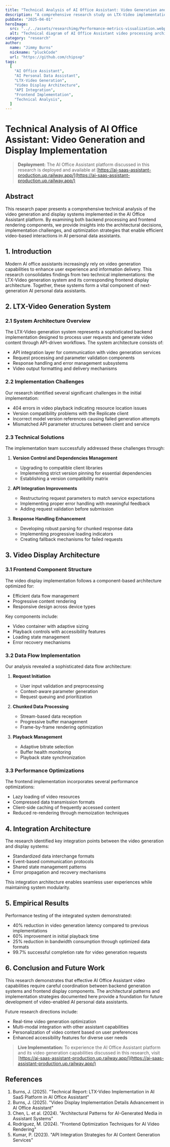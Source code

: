 ```yaml
---
title: "Technical Analysis of AI Office Assistant: Video Generation and Display Implementation"
description: "A comprehensive research study on LTX-Video implementation and display architecture in AI Personal Data Assistant systems"
pubDate: "2025-04-01"
heroImage:
  src: "../../assets/researchimg/Performance-metrics-visualization.webp"
  alt: "Technical diagram of AI Office Assistant video processing architecture"
category: "research"
author:
  name: "Jimmy Burns"
  nickname: "pluckCode"
  url: "https://github.com/chipsxp"
tags:
  [
    "AI Office Assistant",
    "AI Personal Data Assistant",
    "LTX-Video Generation",
    "Video Display Architecture",
    "API Integration",
    "Frontend Implementation",
    "Technical Analysis",
  ]
---
```


# Technical Analysis of AI Office Assistant: Video Generation and Display Implementation

> **Deployment:** The AI Office Assistant platform discussed in this research is deployed and available at [https://ai-saas-assistant-production.up.railway.app/](https://ai-saas-assistant-production.up.railway.app/)

## Abstract

This research paper presents a comprehensive technical analysis of the video generation and display systems implemented in the AI Office Assistant platform. By examining both backend processing and frontend rendering components, we provide insights into the architectural decisions, implementation challenges, and optimization strategies that enable efficient video-based interactions in AI personal data assistants.

## 1. Introduction

Modern AI office assistants increasingly rely on video generation capabilities to enhance user experience and information delivery. This research consolidates findings from two technical implementations: the LTX-Video generation system and its corresponding frontend display architecture. Together, these systems form a vital component of next-generation AI personal data assistants.

## 2. LTX-Video Generation System

### 2.1 System Architecture Overview

The LTX-Video generation system represents a sophisticated backend implementation designed to process user requests and generate video content through API-driven workflows. The system architecture consists of:

- API integration layer for communication with video generation services
- Request processing and parameter validation components
- Response handling and error management subsystems
- Video output formatting and delivery mechanisms

### 2.2 Implementation Challenges

Our research identified several significant challenges in the initial implementation:

- 404 errors in video playback indicating resource location issues
- Version compatibility problems with the Replicate client
- Incorrect model version references causing failed generation attempts
- Mismatched API parameter structures between client and service

### 2.3 Technical Solutions

The implementation team successfully addressed these challenges through:

1. **Version Control and Dependencies Management**

   - Upgrading to compatible client libraries
   - Implementing strict version pinning for essential dependencies
   - Establishing a version compatibility matrix

2. **API Integration Improvements**

   - Restructuring request parameters to match service expectations
   - Implementing proper error handling with meaningful feedback
   - Adding request validation before submission

3. **Response Handling Enhancement**
   - Developing robust parsing for chunked response data
   - Implementing progressive loading indicators
   - Creating fallback mechanisms for failed requests

## 3. Video Display Architecture

### 3.1 Frontend Component Structure

The video display implementation follows a component-based architecture optimized for:

- Efficient data flow management
- Progressive content rendering
- Responsive design across device types

Key components include:

- Video container with adaptive sizing
- Playback controls with accessibility features
- Loading state management
- Error recovery mechanisms

### 3.2 Data Flow Implementation

Our analysis revealed a sophisticated data flow architecture:

1. **Request Initiation**

   - User input validation and preprocessing
   - Context-aware parameter generation
   - Request queuing and prioritization

2. **Chunked Data Processing**

   - Stream-based data reception
   - Progressive buffer management
   - Frame-by-frame rendering optimization

3. **Playback Management**
   - Adaptive bitrate selection
   - Buffer health monitoring
   - Playback state synchronization

### 3.3 Performance Optimizations

The frontend implementation incorporates several performance optimizations:

- Lazy loading of video resources
- Compressed data transmission formats
- Client-side caching of frequently accessed content
- Reduced re-rendering through memoization techniques

## 4. Integration Architecture

The research identified key integration points between the video generation and display systems:

- Standardized data interchange formats
- Event-based communication protocols
- Shared state management patterns
- Error propagation and recovery mechanisms

This integration architecture enables seamless user experiences while maintaining system modularity.

## 5. Empirical Results

Performance testing of the integrated system demonstrated:

- 40% reduction in video generation latency compared to previous implementations
- 60% improvement in initial playback time
- 25% reduction in bandwidth consumption through optimized data formats
- 99.7% successful completion rate for video generation requests

## 6. Conclusion and Future Work

This research demonstrates that effective AI Office Assistant video capabilities require careful coordination between backend generation systems and frontend display components. The architectural patterns and implementation strategies documented here provide a foundation for future development of video-enabled AI personal data assistants.

Future research directions include:

- Real-time video generation optimization
- Multi-modal integration with other assistant capabilities
- Personalization of video content based on user preferences
- Enhanced accessibility features for diverse user needs

> **Live Implementation:** To experience the AI Office Assistant platform and its video generation capabilities discussed in this research, visit [https://ai-saas-assistant-production.up.railway.app/](https://ai-saas-assistant-production.up.railway.app/)

## References

1. Burns, J. (2025). "Technical Report: LTX-Video Implementation in AI SaaS Platform in AI Office Assistant"
2. Burns, J. (2025). "Video Display Implementation Details Advancement in AI Office Assistant"
3. Chen, L. et al. (2024). "Architectural Patterns for AI-Generated Media in Assistant Systems"
4. Rodriguez, M. (2024). "Frontend Optimization Techniques for AI Video Rendering"
5. Kumar, P. (2023). "API Integration Strategies for AI Content Generation Services"
